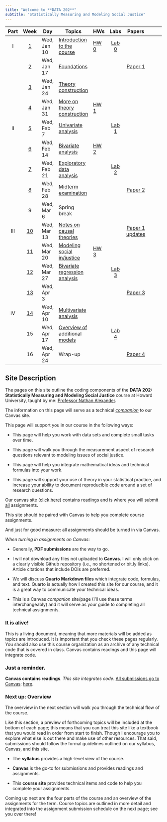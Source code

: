 ```yaml
---
title: "Welcome to **DATA 202**"
subtitle: "Statistically Measuring and Modeling Social Justice"
---
```


::: column-screen-inset-right
| Part |       Week        | Day         | Topics                                                                                                   | HWs                      |          Labs           |            Papers             |     |     |
|:------:|:------:|--------|--------|--------|:------:|:------:|:------:|:------:|
|  I   | [1](week01.html)  | Wed, Jan 10 | [Introduction to the course](week01-slides.html)                                                         | [HW 0](assignments.html) | [Lab 0](computing.html) |                               |     |     |
|      | [2](week02.html)  | Wed, Jan 17 | [Foundations](week02-slides.html)                                                                        |                          |                         | [Paper 1](papers/paper1.html) |     |     |
|      | [3](week03.html)  | Wed, Jan 24 | [Theory construction](week03-slides.html)                                                                |                          |                         |                               |     |     |
|      | [4](week04.html)  | Wed, Jan 31 | [More on theory construction](week04-slides.html)                                                        | [HW 1](hw/hw1.html)      |                         |                               |     |     |
|  II  | [5](week05.html)  | Wed, Feb 7  | [Univariate analysis](week05-slides.html)                                                                |                          |        [Lab 1]()        |                               |     |     |
|      | [6](week06.html)  | Wed, Feb 14 | [Bivariate analysis](week06-slides.html)                                                                 | [HW 2](hw/hw2.html)      |                         |                               |     |     |
|      | [7](week07.html)  | Wed, Feb 21 | [Exploratory data analysis](week07-slides.html)                                                          |                          | [Lab 2](labs/lab2.html) |                               |     |     |
|      |       [8]()       | Wed, Feb 28 | [Midterm examination](https://canvas.howard.edu/courses/46792/assignments/363734?module_item_id=1537064) |                          |                         | [Paper 2](papers/paper2.html) |     |     |
|      |         9         | Wed, Mar 6  | Spring break                                                                                             |                          |                         |                               |     |     |
| III  | [10](week10.html) | Wed, Mar 13 | [Notes on causal theories](week10-slides.html)                                                           |                          |                         |      [Paper 1 updates]()      |     |     |
|      | [11](week11.html) | Wed, Mar 20 | [Modeling social in/justice](week11-slides.html)                                                         | [HW 3](hw/hw3.html)      |                         |                               |     |     |
|      | [12](week12.html) | Wed, Mar 27 | [Bivariate regression analysis](week12-slides.html)                                                      |                          | [Lab 3](labs/lab3.html) |                               |     |     |
|      |      [13]()       | Wed, Apr 3  | [ ]()                                                                                                    |                          |                         | [Paper 3](papers/paper3.html) |     |     |
|  IV  | [14](week14.html) | Wed, Apr 10 | [Multivariate analysis](week14-slides.html)                                                              |                          |                         |                               |     |     |
|      |      [15](week15.html)       | Wed, Apr 17 | [Overview of additional models](week15-slides.html)                                                                        |      | [Lab 4](labs/lab4.html) |                               |     |     |
|      |        16         | Wed, Apr 24 | Wrap-up                                                                                                  |                          |                         | [Paper 4](papers/paper4.html) |     |     |
:::

## Site Description

The pages on this site outline the coding components of the **DATA 202: Statistically Measuring and Modeling Social Justice** course at Howard University, taught by me: [Professor Nathan Alexander](https://professornaite.github.io).

The information on this page will serve as a technical <u>*companion*</u> to our Canvas site.

This page will support you in our course in the following ways:

-   This page will help you work with data sets and complete small tasks over time.

-   This page will walk you through the measurement aspect of research questions relevant to modeling issues of social justice.

-   This page will help you integrate mathematical ideas and technical formulas into your work.

-   This page will support your use of theory in your statistical practice, and increase your ability to document reproducible code around a set of research questions.

Our canvas site ([click here](https://canvas.howard.edu/courses/46792)) contains readings and is where you will submit <u>all</u> assignments.

This site should be paired with Canvas to help you complete course assignments.

And just for good measure: all assignments should be turned in via Canvas.

*When turning in assignments on Canvas*:

-   Generally, **PDF submissions** are the way to go.

-   I will not download any files not uploaded to **Canvas**. I will only click on a clearly visible Github repository (i.e., no shortened or bit.ly links). Article citations that include DOIs are preferred.

-   We will discuss **Quarto Markdown files** which integrate code, formulas, and text. Quarto is actually how I created this site for our course, and it is a great way to communicate your technical ideas.

-   This is a Canvas *companion* site/page (I'll use these terms interchangeably) and it will serve as your guide to completing all technical assignments.

### <u> It is alive</u>!

This is a living document, meaning that more materials will be added as topics are introduced. It is important that you check these pages regularly. You should also use this course organization as an archive of any technical code that is covered in class. Canvas contains readings and this page will integrate code.

### Just a reminder.

**Canvas contains readings**. *This site integrates code*. <u>All submissions go to Canvas</u>: [here](https://canvas.howard.edu/courses/46792).

### Next up: Overview

The overview in the next section will walk you through the technical flow of the course.

Like this section, a preview of forthcoming topics will be included at the bottom of each page; this means that you can treat this site like a textbook that you would read in order from start to finish. Though I encourage you to explore what else is out there and make use of other resources. That said, submissions should follow the formal guidelines outlined on our syllabus, Canvas, and this site.

-   The **syllabus** provides a high-level view of the course.

-   **Canvas** is the go-to for submissions and provides readings and assignments.

-   This **course site** provides technical items and code to help you complete your assignments.

Coming up next are the four parts of the course and an overview of the assignments for the term. Course topics are outlined in more detail and integrated into the assignment submission schedule on the next page; see you over there!
